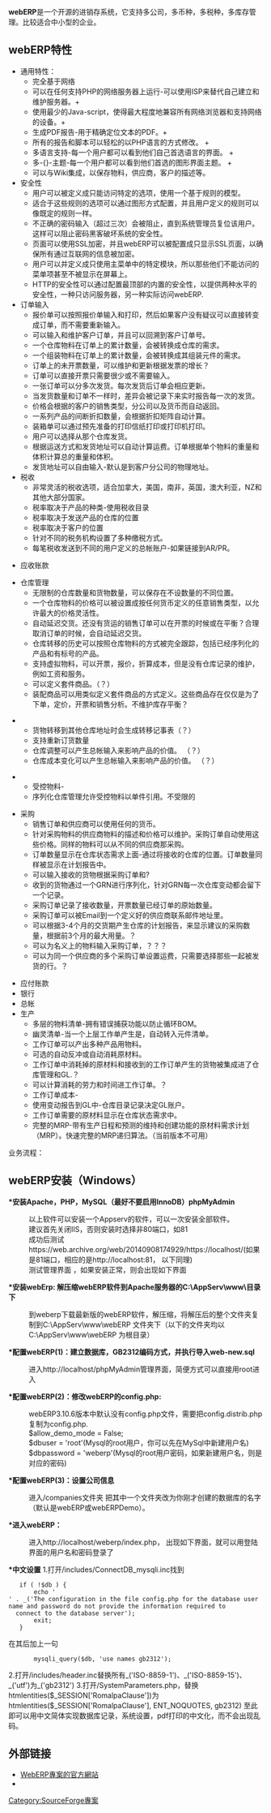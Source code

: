 {{howto|time=2009-12-30T09:29:03+00:00}}
{{NoteTA|G1=IT|G2=FL}}
{{Infobox Software
| name                   = webERP
| logo                   = <!--[[Image:webERP.png|64px]] -->
| screenshot             = <!--[[Image:_screenshot.png|250px]] -->
| caption                = <!--webERP  -->
| developer              = Phil Daintree & Tim Schofield
| released               = <!--{{initial release|200?|?|?}}-->
| latest release version = 3.10.6
| latest release date    = {{release date|2009|6|21}}
| latest preview version = 3.11-rc1
| latest preview date    = {{release date|2009|7|14}}
| frequently_updated     = yes<!-- Release version update? Don't edit this page, just click on the version number! -->
| programming language   = [[PHP|PHP]],[[MySQL|MySQL]]
| operating system       = [[Microsoft_Windows|Windows]], [[Linux|Linux]], [[Unix|Unix]]
| platform               = 
| language               = [[多语言|多语言]] 
| status                 = 活躍
| genre                  = [[ERP|ERP]]
| license                = [[GNU_General_Public_License|GPL]] (version 2)
| website                = {{SourceForge|web-erp}}, [http://www.weberp.org WebERP]
}}

'''webERP'''是一个开源的进销存系统，它支持多公司，多币种，多税种，多库存管理。比较适合中小型的企业。

== webERP特性 ==
*通用特性：
**完全基于网络
**可以在任何支持PHP的网络服务器上运行-可以使用ISP来替代自己建立和维护服务器。+
**使用最少的Java-script，使得最大程度地兼容所有网络浏览器和支持网络的设备。+
**生成PDF报告-用于精确定位文本的PDF。+
**所有的报告和脚本可以轻松的以PHP语言的方式修改。 +
**多语言支持-每一个用户都可以看到他们自己首选语言的界面。 +
**多-{}-主题-每一个用户都可以看到他们首选的图形界面主题。 +
**可以与Wiki集成，以保存物料，供应商，客户的描述等。 
*安全性
**用户可以被定义成只能访问特定的选项，使用一个基于规则的模型。
**适合于这些规则的选项可以通过图形方式配置，并且用户定义的规则可以像既定的规则一样。
**不正确的密码输入（超过三次）会被阻止，直到系统管理员复位该用户。这样可以阻止密码黑客破坏系统的安全性。
**页面可以使用SSL加密，并且webERP可以被配置成只显示SSL页面，以确保所有通过互联网的信息被加密。
**用户可以并定义成只使用主菜单中的特定模块，所以那些他们不能访问的菜单项甚至不被显示在屏幕上。
**HTTP的安全性可以通过配置最顶部的内置的安全性，以提供两种水平的安全性，一种只访问服务器，另一种实际访问webERP.
*订单输入
**报价单可以按照报价单输入和打印，然后如果客户没有疑议可以直接转变成订单，而不需要重新输入。
**可以输入和维护客户订单，并且可以回溯到客户订单号。
**一个仓库物料在订单上的累计数量，会被转换成仓库的需求。
**一个组装物料在订单上的累计数量，会被转换成其组装元件的需求。
**订单上的未开票数量，可以维护和更新根据发票的增长？
**订单可以直接开票只需要很少或不需要输入。
**一张订单可以分多次发货。每次发货后订单会相应更新。
**当发货数量和订单不一样时，差异会被记录下来实时报告每一次的发货。
**价格会根据的客户的销售类型，分公司以及货币而自动返回。
**一系列产品的间断折扣数量，会根据折扣矩阵自动计算。
**装箱单可以通过预先准备的打印信纸打印或打印机打印。
**用户可以选择从那个仓库发货。
**根据运送方式和发货地址可以自动计算运费。订单根据单个物料的重量和体积计算总的重量和体积。
**发货地址可以自由输入-默认是到客户分公司的物理地址。
*税收
**非常灵活的税收选项，适合加拿大，美国，南非，英国，澳大利亚，NZ和其他大部分国家。
**税率取决于产品的种类-使用税收目录
**税率取决于发送产品的仓库的位置
**税率取决于客户的位置
**针对不同的税务机构设置了多种缴税方式。
**每笔税收发送到不同的用户定义的总帐账户-如果链接到AR/PR。
  
*应收账款

*仓库管理
**无限制的仓库数量和货物数量，可以保存在不设数量的不同位置。
**一个仓库物料的价格可以被设置成按任何货币定义的任意销售类型，以允许最大的价格灵活性。
**自动延迟交货。还没有货运的销售订单可以在开票的时候或在平衡？合理取消订单的时候，会自动延迟交货。
**仓库转移的历史可以按照仓库物料的方式被完全跟踪，包括已经序列化的产品和有标号的产品。
**支持虚拟物料，可以开票，报价，折算成本，但是没有仓库记录的维护，例如工资和服务。
**可以定义套件商品。（？）
**装配商品可以用类似定义套件商品的方式定义。这些商品存在仅仅是为了下单，定价，开票和销售分析。不维护库存平衡？

  
**货物转移到其他仓库地址时会生成转移记事表（？）
**支持重新订货数量
**仓库调整可以产生总帐输入来影响产品的价值。 （？）
**仓库成本变化可以产生总帐输入来影响产品的价值。 （？）

**受控物料-
**序列化仓库管理允许受控物料以单件引用。不受限的

*采购
**销售订单和供应商可以使用任何的货币。
**针对采购物料的供应商物料的描述和价格可以维护。采购订单自动使用这些价格。同样的物料可以从不同的供应商那采购。
**订单数量显示在仓库状态需求上面-通过将接收的仓库的位置。订单数量同样被显示在计划报告中。
**可以输入接收的货物根据采购订单和?
**收到的货物通过一个GRN进行序列化，针对GRN每一次仓库变动都会留下一个记录。
**采购订单记录了接收数量，开票数量已经订单的原始数量。
**采购订单可以被Email到一个定义好的供应商联系邮件地址里。
**可以根据3-4个月的交货期产生仓库的计划报告，来显示建议的采购数量，根据前3个月的最大用量。？
**可以为名义上的物料输入采购订单，？？？
**可以为同一个供应商的多个采购订单设置运费，只需要选择那些一起被发货的行。？
   
*应付账款
*银行
*总帐
*生产
**多层的物料清单-拥有错误捕获功能以防止循环BOM。
**幽灵清单-当一个上层工作单产生是，自动转入元件清单。
**工作订单可以产出多种产品用物料。
**可选的自动反冲或自动消耗原材料。
**工作订单中消耗掉的原材料和接收到的工作订单产生的货物被集成进了仓库管理和GL.？
**可以计算消耗的劳力和时间进工作订单。？
**工作订单成本-
**使用变动报告到GL中-仓库目录记录决定GL账户。
**工作订单需要的原材料显示在仓库状态需求中。
**完整的MRP-带有生产日程和预测的维持和创建功能的原材料需求计划（MRP）。快速完整的MRP递归算法。（当前版本不可用）
业务流程：

== webERP安装（Windows） ==

'''*安装Apache，PHP，MySQL（最好不要启用InnoDB）phpMyAdmin'''
:以上软件可以安装一个Appserv的软件，可以一次安装全部软件。
:建议首先关闭IIS，否则安装时选择非80端口，如81
:成功后测试https://web.archive.org/web/20140908174929/https://localhost/(如果是81端口，相应的是http://localhost:81， 以下同理)
:测试管理界面{{Wayback|url=https://localhost/ |date=20150427081042 }}  ，如果安装正常，则会出现如下界面
'''*安装webErp: 解压缩webERP软件到Apache服务器的C:\AppServ\www\目录下'''
:到weberp下载最新版的webERP软件，解压缩，将解压后的整个文件夹复制到C:\AppServ\www\webERP 文件夹下（以下的文件夹均以C:\AppServ\www\webERP 为根目录）
'''*配置webERP(1)：建立数据库，GB2312编码方式，并执行导入web-new.sql'''
:进入http://localhost/phpMyAdmin管理界面，简便方式可以直接用root进入{{dead link|date=2017年11月 |bot=InternetArchiveBot |fix-attempted=yes }}
'''*配置webERP(2)：修改webERP的config.php:''' 
:webERP3.10.6版本中默认没有config.php文件，需要把config.distrib.php复制为config.php.
:$allow_demo_mode = False;
:$dbuser = 'root'(Mysql的root用户，你可以先在MySql中新建用户名)
:$dbpassword = 'weberp'(Mysql的root用户密码，如果新建用户名，则是对应的密码)
'''*配置webERP(3)：设置公司信息'''
:进入/companies文件夹 把其中一个文件夹改为你刚才创建的数据库的名字（默认是webERP或webERPDemo）。
'''*进入webERP：'''
:进入http://localhost/weberp/index.php，{{dead link|date=2017年11月 |bot=InternetArchiveBot |fix-attempted=yes }} 出现如下界面，就可以用登陆界面的用户名和密码登录了
'''*中文设置''' 
1.打开/includes/ConnectDB_mysqli.inc找到
    if ( !$db ) {
        echo '<BR>' . _('The configuration in the file config.php for the database user name and password do not provide the information required to            connect to the database server');
        exit;
    }
在其后加上一句 
        mysqli_query($db, 'use names gb2312');
2.打开/includes/header.inc替换所有_('ISO-8859-1')、_('ISO-8859-15')、_('utf')为_('gb2312')
3.打开/SystemParameters.php，替换htmlentities($_SESSION['RomalpaClause'])为htmlentities($_SESSION['RomalpaClause'], ENT_NOQUOTES, gb2312)
至此即可以用中文简体实现数据库记录，系统设置，pdf打印的中文化，而不会出现乱码。

<!--
== webERP开发 ==

参与项目：
-->
== 外部链接 ==
*[http://www.weberp.org WebERP專案的官方網站] {{Wayback|url=http://www.weberp.org/ |date=20220418070918 }}
*{{SourceForge|WebERP}}

{{Accounting software}}

[[Category:SourceForge專案|Category:SourceForge專案]]
